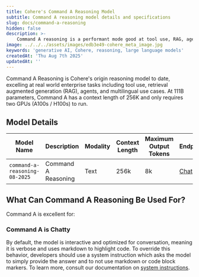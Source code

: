 ```yaml
---
title: Cohere's Command A Reasoning Model
subtitle: Command A reasoning model details and specifications
slug: docs/command-a-reasoning
hidden: false
description: >-
    Command A reasoning is a performant mode good at tool use, RAG, agents, and multilingual use cases. It has 111 billion parameters and a 256k context length.
image: ../../../assets/images/edb3e49-cohere_meta_image.jpg
keywords: 'generative AI, Cohere, reasoning, large language models'
createdAt: 'Thu Aug 7th 2025'
updatedAt: ''
---
```


Command A Reasoning is Cohere's origin reasoning model to date, excelling at real world enterprise tasks including tool use, retrieval augmented generation (RAG), agents, and multilingual use cases. At 111B parameters, Command A has a context length of 256K and only requires two GPUs (A100s / H100s) to run.

## Model Details
| Model Name                         | Description                                                                                                                                                                                                                                                                                                                                                      | Modality          | Context Length | Maximum Output Tokens | Endpoints                                                                                  |
|------------------------------------|------------------------------------------------------------------------------------------------------------------------------------------------------------------------------------------------------------------------------------------------------------------------------------------------------------------------------------------------------------------|-------------------|----------------|-----------------------|-------------------------------------------------------------------------------------------|
| `command-a-reasoning-08-2025`      | Command A Reasoning                                                                          | Text              | 256k           | 8k                    | [Chat](/reference/chat)|

## What Can Command A Reasoning Be Used For?
Command A is excellent for:



### Command A is Chatty
By default, the model is interactive and optimized for conversation, meaning it is verbose and uses markdown to highlight code. To override this behavior, developers should use a system instruction which asks the model to simply provide the answer and to not use markdown or code block markers. To learn more, consult our documentation on [system instructions](https://docs.cohere.com/docs/system-instructions). 
